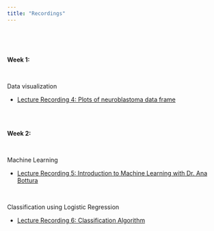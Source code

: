```yaml
---
title: "Recordings"
---
```


\

\

**Week 1:**

\


Data visualization

* [Lecture Recording 4: Plots of neuroblastoma data frame](https://youtu.be/hHxgWlcaO38?si=0Iavkc-pj3RaRJks)

\


\
**Week 2:**

\

Machine Learning

* [Lecture Recording 5: Introduction to Machine Learning with Dr. Ana Bottura](https://youtu.be/gW7S2-GrRLs?si=h3k9bC0syp3IQcxg)

\

Classification using Logistic Regression

* [Lecture Recording 6: Classification Algorithm](https://youtu.be/-qjRjEo94Es)



